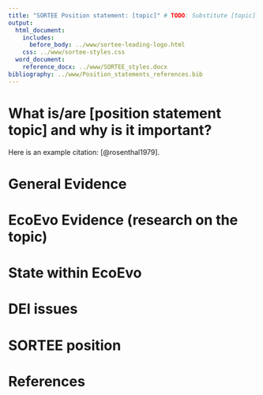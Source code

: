```yaml
---
title: "SORTEE Position statement: [topic]" # TODO: Substitute [topic] by its corresponding value
output:
  html_document:
    includes:
      before_body: ../www/sortee-leading-logo.html
    css: ../www/sortee-styles.css
  word_document:
    reference_docx: ../www/SORTEE_styles.docx
bibliography: ../www/Position_statements_references.bib
---
```


<!-- # NOTE: Headings are suggestive; please adapt to your own needs -->

<!-- # NOTE: Please include references in the `bibliography` file stated in the yaml front matter (line 7). In RStudio's visual editor, please use the "citation" tool (`Shift-Cmd-F8`, Mac or `Shift-Ctrl-F8`, Win) -->

<!-- # TODO: Remove previous notes -->

# What is/are [position statement topic] and why is it important?

<!-- # TODO: Substitute [position statement topic] above by the actual topic of the position statement -->

<!-- # TODO: Give an overview of topic. Explain what is it and why it is important for "ORT" (Openness, Reproducibility, and Transparency) -->

Here is an example citation: [@rosenthal1979].

<!-- # TODO: Delete the example above -->

# General Evidence

<!-- # TODO: Provide research evidence on the topic, from any field -->

# EcoEvo Evidence (research on the topic)

<!-- # TODO: Provide evidence on the topic, specifically from the EcoEvo research field -->

# State within EcoEvo

<!-- # TODO: Provide an overview of the state of the topic within the field, if known -->

# DEI issues

<!-- # TODO: Comment on issues related to Diversity, Equality, and Inclusion (e.g., open access publishing requires a prohibitive cost for some members) -->

# SORTEE position

<!-- # TODO: Provide a statement regarding SORTEE's current position on the topic (can be uncertain) -->

# References

<!-- # TODO: Delete all "TODO"'s and other comments in the template! -->
